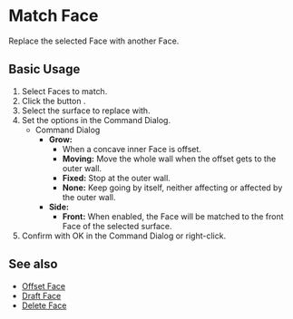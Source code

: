 
# Match Face

<Reference shortcut="" command="Match Face" button="Right of Command Bar" />

Replace the selected Face with another Face.

## Basic Usage

1. Select Faces to match.
2. Click the button <ButtonIcon type="button-match-face" />.
3. Select the surface to replace with.
4. Set the options in the Command Dialog.
    - <Kst>Command Dialog</Kst>
        - **Grow:**
            - When a concave inner Face is offset.
            - **Moving:** Move the whole wall when the offset gets to the outer wall.
            - **Fixed:** Stop at the outer wall.
            - **None:** Keep going by itself, neither affecting or affected by the outer wall.
        - **Side:** 
            - **Front:** When enabled, the Face will be matched to the front Face of the selected surface.
5. Confirm with OK in the Command Dialog or right-click.

<VideoPlayer fileName="match-face"/>

## See also
- [Offset Face](./offset-face)
- [Draft Face](./draft-face)
- [Delete Face](./delete-face)